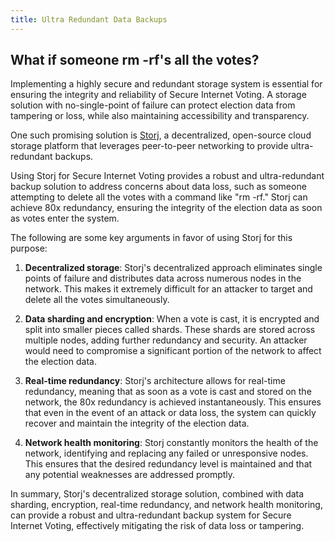 ```yaml
---
title: Ultra Redundant Data Backups
---
```


## What if someone rm -rf's all the votes?

Implementing a highly secure and redundant storage system is essential for ensuring the integrity and reliability of Secure Internet Voting. A storage solution with no-single-point of failure can protect election data from tampering or loss, while also maintaining accessibility and transparency.

One such promising solution is [Storj](https://www.storj.io), a decentralized, open-source cloud storage platform that leverages peer-to-peer networking to provide ultra-redundant backups.

Using Storj for Secure Internet Voting provides a robust and ultra-redundant backup solution to address concerns about data loss, such as someone attempting to delete all the votes with a command like "rm -rf." Storj can achieve 80x redundancy, ensuring the integrity of the election data as soon as votes enter the system.

The following are some key arguments in favor of using Storj for this purpose:

1. **Decentralized storage**: Storj's decentralized approach eliminates single points of failure and distributes data across numerous nodes in the network. This makes it extremely difficult for an attacker to target and delete all the votes simultaneously.

2. **Data sharding and encryption**: When a vote is cast, it is encrypted and split into smaller pieces called shards. These shards are stored across multiple nodes, adding further redundancy and security. An attacker would need to compromise a significant portion of the network to affect the election data.

3. **Real-time redundancy**: Storj's architecture allows for real-time redundancy, meaning that as soon as a vote is cast and stored on the network, the 80x redundancy is achieved instantaneously. This ensures that even in the event of an attack or data loss, the system can quickly recover and maintain the integrity of the election data.

4. **Network health monitoring**: Storj constantly monitors the health of the network, identifying and replacing any failed or unresponsive nodes. This ensures that the desired redundancy level is maintained and that any potential weaknesses are addressed promptly.

In summary, Storj's decentralized storage solution, combined with data sharding, encryption, real-time redundancy, and network health monitoring, can provide a robust and ultra-redundant backup system for Secure Internet Voting, effectively mitigating the risk of data loss or tampering.
